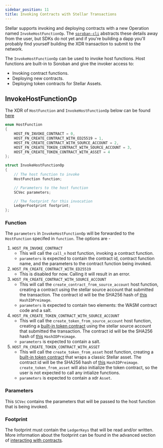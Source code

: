 ```yaml
---
sidebar_position: 11
title: Invoking Contracts with Stellar Transactions
---
```


Stellar supports invoking and deploying contracts with a new Operation named `InvokeHostFunctionOp`. The [`soroban-cli`] abstracts these details away from the
user, but SDKs do not yet and if you're building a dapp you'll probably find yourself building the XDR transaction to submit to
the network.

The `InvokeHostFunctionOp` can be used to invoke host functions. Host functions are built-in to Soroban and give the invoker access to:
- Invoking contract functions.
- Deploying new contracts.
- Deploying token contracts for Stellar Assets.

[`soroban-cli`]: ../getting-started/setup#install-the-soroban-cli

## InvokeHostFunctionOp

The XDR of `HostFunction` and `InvokeHostFunctionOp` below can be found
[here](https://github.com/stellar/stellar-xdr-next/blob/161e2e5b64425a49f9ccfef7f732ae742ed5eec4/Stellar-transaction.x#L477-L496)
```c++
enum HostFunction
{
    HOST_FN_INVOKE_CONTRACT = 0,
    HOST_FN_CREATE_CONTRACT_WITH_ED25519 = 1,
    HOST_FN_CREATE_CONTRACT_WITH_SOURCE_ACCOUNT = 2,
    HOST_FN_CREATE_TOKEN_CONTRACT_WITH_SOURCE_ACCOUNT = 3,
    HOST_FN_CREATE_TOKEN_CONTRACT_WITH_ASSET = 4
};

struct InvokeHostFunctionOp
{
    // The host function to invoke
    HostFunction function;

    // Parameters to the host function
    SCVec parameters;

    // The footprint for this invocation
    LedgerFootprint footprint;
};
```

### Function
The `parameters` in `InvokeHostFunctionOp` will be forwarded to the
`HostFunction` specifed in `function`. The options are - 
1. `HOST_FN_INVOKE_CONTRACT`
   - This will call the `call_n` host function, invoking a contract function.
   - `parameters` is
     expected to contain the contract id, contract function name, and the
     parameters to the contract function being invoked. 
2. `HOST_FN_CREATE_CONTRACT_WITH_ED25519`
   - This is disabled for now. Calling it will result in an error.
3. `HOST_FN_CREATE_CONTRACT_WITH_SOURCE_ACCOUNT`
   - This will call the `create_contract_from_source_account` host function,
     creating a contract using the stellar source account that submitted the
     transaction. The contract id will be the SHA256 hash of
     [this](https://github.com/stellar/stellar-xdr-next/blob/161e2e5b64425a49f9ccfef7f732ae742ed5eec4/Stellar-transaction.x#L594) `HashIDPreimage`.
   - `parameters` is expected to contain two elements: the WASM contract code and a
     salt. 
4. `HOST_FN_CREATE_TOKEN_CONTRACT_WITH_SOURCE_ACCOUNT`
    - This will call the `create_token_from_source_account` host function,
     creating a [built-in token contract] using the stellar source account that submitted the
     transaction. The contract id will be the SHA256 hash of
     [this](https://github.com/stellar/stellar-xdr-next/blob/161e2e5b64425a49f9ccfef7f732ae742ed5eec4/Stellar-transaction.x#L594) `HashIDPreimage`.
   - `parameters` is expected to contain a salt.
5. `HOST_FN_CREATE_TOKEN_CONTRACT_WITH_ASSET`
   - This will call the `create_token_from_asset` host function, creating a
     [built-in token contract] that wraps a classic Stellar asset.
     The contract id will be the SHA256 hash of
     [this](https://github.com/stellar/stellar-xdr-next/blob/161e2e5b64425a49f9ccfef7f732ae742ed5eec4/Stellar-transaction.x#L592) `HashIDPreimage`. `create_token_from_asset` will also initialize the token
     contract, so the user is not expected to call any intialize functions.
   - `parameters` is expected to contain a xdr `Asset`.

[built-in token contract]: ../built-in-contracts/token

### Parameters
This `SCVec` contains the parameters that will be passed to the host function that is being invoked.

### Footprint
The footprint must contain the `LedgerKeys` that will be read and/or written. More
information about the footprint can be found in the advanced section of [interacting with contracts](../learn/interacting-with-contracts#storage-footprint-and-preflight).